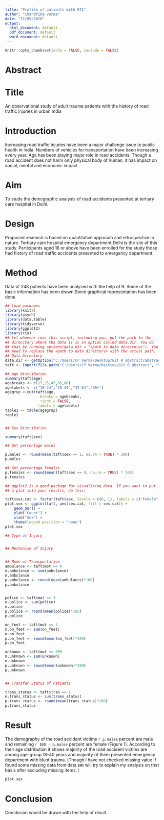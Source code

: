 ---
title: "Profile of patients with RTI"
author: "Chandrika Verma"
date: "17/05/2020"
output:
  html_document: default
  pdf_document: default
  word_document: default
---

```{r setup, include=FALSE}
knitr::opts_chunk$set(echo = FALSE, include = FALSE)
```

# Abstract

# Title
An observational study of adult trauma patients with the history of road traffic injuries in urban India

# Introduction 
Increasing road traffic injuries have been a major challenge issue to public health in India. Numbers of vehicles for transportation have been increasing every year. Age has been playing major role in road accidents. Though a road accident does not harm only physical body of human, it has impact on social, mental and economic impact. 

# Aim
To study the demographic analysis of road accidents presented at tertiary care hospital in Delhi.

# Design
Proposed research is based on quantitative approach and retrospective in nature. Tertiary care hospital emergency department Delhi is the site of this study. Participants aged 18 or above have been enrolled for the study those had history of road traffic accidents presented to emergency department.

# Method
Data of 248 patients have been analysed with the help of R. Some of the basic information has been drawn.Some graphical representation has been done.

```{r}
## Load packages
library(knitr)
library(psych)
library(data.table)
library(tidyverse)
library(ggplot2)
library(rio)
## Let whoever runs this script, including you, put the path to the
## direcctory where the data is in an option called data.dir. You do
## that by running options(data.dir = "<path to data directory>"). You
## need to replace the <path to data directory> with the actual path.
## Data Directory 
data.dir <- getOption("C:/Users/CP Verma/Desktop/Git R abstract/abstract-challenge")
taft <- import(file.path("C:/Users/CP Verma/Desktop/Git R abstract", "taft-dataset-9825-20200608232208.csv")) %>% as_tibble()

## Age distribution 
summary(taft$age)
agebreaks <- c(17,25,45,65,80)
agelabels <- c("18-24","25-44","45-64","65+")
agegrup <-cut(taft$age,
                breaks = agebreaks,
                right = FALSE,
               labels = agelabels)
table1 <- table(agegrup)
table1


## Sex Distribution

summary(taft$sex) 

## Get percentage males

p.males <- round(mean(taft$sex == 1, na.rm = TRUE) * 100)
p.males

## Get percentage females
p.females <- round(mean(taft$sex == 0, na.rm = TRUE) * 100)
p.females

## ggplot2 is a good package for visualizing data. If you want to put
## a plot into your results, do this:

taft$sex.cat <- factor(taft$sex, levels = c(0, 1), labels = c("Female", "Male"))
plot.sex <- ggplot(taft, aes(sex.cat, fill = sex.cat)) +
    geom_bar() +
    ylab("Count") +
    xlab("Sex") +
    theme(legend.position = "none") 
plot.sex

## Type of Injury


## Mechanism of Injury


## Mode of Transportation
ambulance <- taft$mot == 0
n.ambulance <- sum(ambulance)
n.ambulance
p.ambulance <- round(mean(ambulance)*100)
p.ambulance


police <- taft$mot == 1
n.police <- sum(police)
n.police
p.police <- round(mean(police)*100)
p.police

on_feet <- taft$mot == 3
n.on_feet <- sum(on_feet)
n.on_feet
p.on_feet <- round(mean(on_feet)*100)
p.on_feet

unknown <- taft$mot == 999
n.unknown <- sum(unknown)
n.unknown
p.unknown <- round(mean(unknown)*100)
p.unknown


## Transfer Status of Patients

trans_status <- taft$tran == 1
n.trans_status <- sum(trans_status)
p.trans_status <- round(mean(trans_status)*100)
p.trans_status


```


# Result
The demography of the road accident victims `r p.males` percent are male and remaining `r 100 - p.males` percent are female (Figure 1). According to their age distribution it shows majority of the road accident victims are among age-group 18-40 years and majority of them  presented emergency department with blunt trauma. (Though I have not checked missing value if found some missing data from data set will try to explain my analysis on that basis after excluding missing items.  )

```{r figure-1, include = TRUE, fig.height = 3, fig.width = 3, fig.align = "center"}
plot.sex
```

# Conclusion 
Conclusion would be drawn with the help of result.
